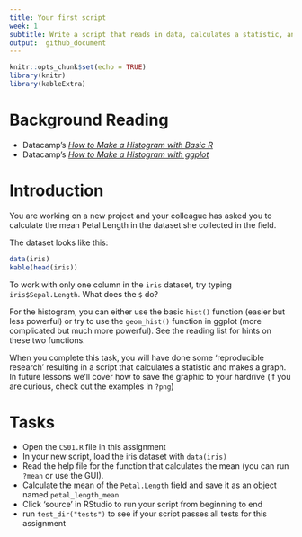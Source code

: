 ```yaml
---
title: Your first script
week: 1 
subtitle: Write a script that reads in data, calculates a statistic, and makes a plot.
output:  github_document
---
```


```r
knitr::opts_chunk$set(echo = TRUE)
library(knitr)
library(kableExtra)
```

# Background Reading

  - Datacamp's [_How to Make a Histogram with Basic R_](https://www.datacamp.com/community/tutorials/make-histogram-basic-r)
  - Datacamp's [_How to Make a Histogram with ggplot_](https://www.datacamp.com/community/tutorials/make-histogram-ggplot2)

# Introduction

You are working on a new project and your colleague has asked you to calculate the mean Petal Length in the dataset she collected in the field.  

The dataset looks like this:

```r
data(iris)
kable(head(iris))
```

To work with only one column in the `iris` dataset, try typing `iris$Sepal.Length`.  What does the `$` do?  

For the histogram, you can either use the basic `hist()` function (easier but less powerful) or try to use the `geom_hist()` function in ggplot (more complicated but much more powerful).  See the reading list for hints on these two functions.

When you complete this task, you will have done some 'reproducible research' resulting in a script that calculates a statistic and makes a graph.  In future lessons we'll cover how to save the graphic to your hardrive (if you are curious, check out the examples in `?png`)

# Tasks

  - Open the `CS01.R` file in this assignment
  - In your new script, load the iris dataset with `data(iris)`
  - Read the help file for the function that calculates the mean (you can run `?mean` or use the GUI).
  - Calculate the mean of the `Petal.Length` field and save it as an object named `petal_length_mean`
  - Click 'source' in RStudio to run your script from beginning to end
  - run `test_dir("tests")` to see if your script passes all tests for this assignment
